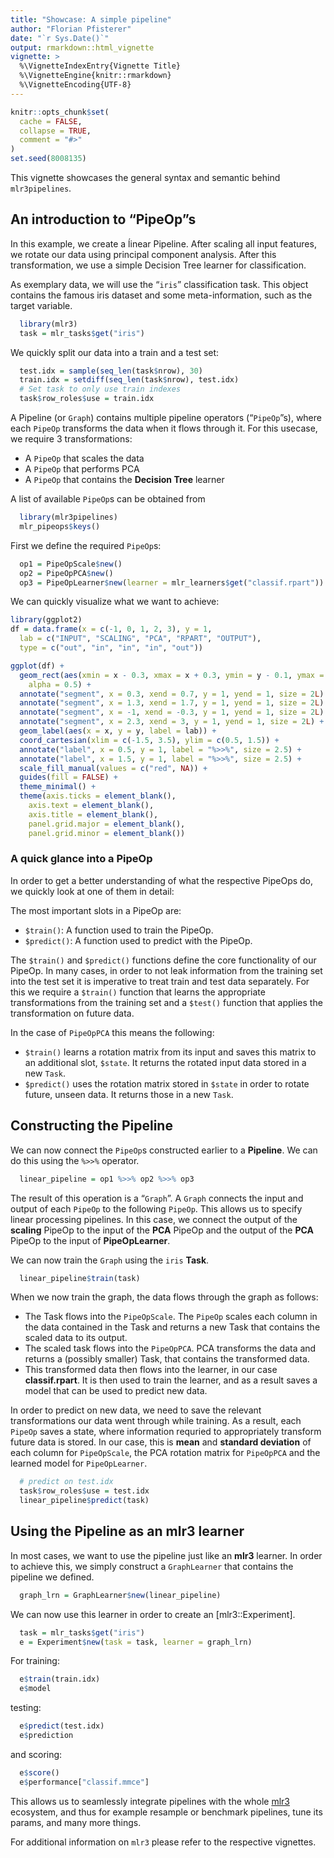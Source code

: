 ```yaml
---
title: "Showcase: A simple pipeline"
author: "Florian Pfisterer"
date: "`r Sys.Date()`"
output: rmarkdown::html_vignette
vignette: >
  %\VignetteIndexEntry{Vignette Title}
  %\VignetteEngine{knitr::rmarkdown}
  %\VignetteEncoding{UTF-8}
---
```


```r
knitr::opts_chunk$set(
  cache = FALSE,
  collapse = TRUE,
  comment = "#>"
)
set.seed(8008135)
```


This vignette showcases the general syntax and semantic behind `mlr3pipelines`.

## An introduction to "PipeOp"s

In this example, we create a ĺinear Pipeline.
After scaling all input features, we rotate our data using principal component analysis.
After this transformation, we use a simple Decision Tree learner for classification.

As exemplary data, we will use the "`iris`" classification task.
This object contains the famous iris dataset and some meta-information, such as the target variable.

```r
  library(mlr3)
  task = mlr_tasks$get("iris")
```

We quickly split our data into a train and a test set:
```r
  test.idx = sample(seq_len(task$nrow), 30)
  train.idx = setdiff(seq_len(task$nrow), test.idx)
  # Set task to only use train indexes
  task$row_roles$use = train.idx
```

A Pipeline (or `Graph`) contains multiple pipeline operators ("`PipeOp`"s), where each `PipeOp`
transforms the data when it flows through it. For this usecase, we require 3 transformations:

- A `PipeOp` that scales the data
- A `PipeOp` that performs PCA
- A `PipeOp` that contains the **Decision Tree** learner

A list of available `PipeOp`s can be obtained from

```r
  library(mlr3pipelines)
  mlr_pipeops$keys()
```

First we define the required `PipeOp`s:

```r
  op1 = PipeOpScale$new()
  op2 = PipeOpPCA$new()
  op3 = PipeOpLearner$new(learner = mlr_learners$get("classif.rpart"))
```

We can quickly visualize what we want to achieve:

```r
library(ggplot2)
df = data.frame(x = c(-1, 0, 1, 2, 3), y = 1,
  lab = c("INPUT", "SCALING", "PCA", "RPART", "OUTPUT"),
  type = c("out", "in", "in", "in", "out"))

ggplot(df) +
  geom_rect(aes(xmin = x - 0.3, xmax = x + 0.3, ymin = y - 0.1, ymax = y + 0.1, fill = type),
    alpha = 0.5) +
  annotate("segment", x = 0.3, xend = 0.7, y = 1, yend = 1, size = 2L) +
  annotate("segment", x = 1.3, xend = 1.7, y = 1, yend = 1, size = 2L) +
  annotate("segment", x = -1, xend = -0.3, y = 1, yend = 1, size = 2L) +
  annotate("segment", x = 2.3, xend = 3, y = 1, yend = 1, size = 2L) +
  geom_label(aes(x = x, y = y, label = lab)) +
  coord_cartesian(xlim = c(-1.5, 3.5), ylim = c(0.5, 1.5)) +
  annotate("label", x = 0.5, y = 1, label = "%>>%", size = 2.5) +
  annotate("label", x = 1.5, y = 1, label = "%>>%", size = 2.5) +
  scale_fill_manual(values = c("red", NA)) +
  guides(fill = FALSE) +
  theme_minimal() +
  theme(axis.ticks = element_blank(),
    axis.text = element_blank(),
    axis.title = element_blank(),
    panel.grid.major = element_blank(),
    panel.grid.minor = element_blank())

```

### A quick glance into a PipeOp

In order to get a better understanding of what the respective PipeOps do,
we quickly look at one of them in detail:

The most important slots in a PipeOp are:

- `$train()`: A function used to train the PipeOp.
- `$predict()`: A function used to predict with the PipeOp.

The `$train()` and `$predict()` functions define the core functionality of our PipeOp.
In many cases, in order to not leak information from the training set into the test set it is imperative to treat train and test data separately. For this we require a `$train()` function that learns the appropriate transformations from the training set and a `$test()` function that applies the transformation on future data.

In the case of `PipeOpPCA` this means the following:

- `$train()` learns a rotation matrix from its input and saves this matrix to
  an additional slot, `$state`. It returns the rotated input data stored
  in a new `Task`.
- `$predict()` uses the rotation matrix stored in `$state` in order to rotate
  future, unseen data. It returns those in a new `Task`.

## Constructing the Pipeline

We can now connect the `PipeOp`s constructed earlier to a **Pipeline**.
We can do this using the `%>>%` operator.

```r
  linear_pipeline = op1 %>>% op2 %>>% op3
```

The result of this operation is a "`Graph`".
A `Graph` connects the input and output of each `PipeOp` to the following `PipeOp`.
This allows us to specify linear processing pipelines.
In this case, we connect the output of the **scaling** PipeOp to the input of the **PCA** PipeOp
and the output of the **PCA** PipeOp to the input of **PipeOpLearner**.

We can now train the `Graph` using the `iris` **Task**.

```r
  linear_pipeline$train(task)
```

When we now train the graph, the data flows through the graph as follows:

- The Task flows into the `PipeOpScale`. The `PipeOp` scales each column in the data
  contained in the Task and returns a new Task that contains the scaled data to its output.
- The scaled task flows into the `PipeOpPCA`. PCA transforms the data and returns a (possibly smaller)
  Task, that contains the transformed data.
- This transformed data then flows into the learner, in our case **classif.rpart**.
  It is then used to train the learner, and as a result saves a model that can be
  used to predict new data.

In order to predict on new data, we need to save the relevant transformations our data went through
while training. As a result, each `PipeOp` saves a state, where information requried to appropriately
transform future data is stored. In our case, this is **mean** and **standard deviation** of each column for `PipeOpScale`, the PCA rotation matrix for `PipeOpPCA` and the learned model for `PipeOpLearner`.


```r
  # predict on test.idx
  task$row_roles$use = test.idx
  linear_pipeline$predict(task)
```

## Using the Pipeline as an mlr3 learner

In most cases, we want to use the pipeline just like an
**mlr3** learner. In order to achieve this,
we simply construct a `GraphLearner` that contains the
pipeline we defined.

```r
  graph_lrn = GraphLearner$new(linear_pipeline)
```

We can now use this learner in order to create an [mlr3::Experiment].

```r
  task = mlr_tasks$get("iris")
  e = Experiment$new(task = task, learner = graph_lrn)
```

For training:

```r
  e$train(train.idx)
  e$model
```

testing:

```r
  e$predict(test.idx)
  e$prediction
```

and scoring:

```r
  e$score()
  e$performance["classif.mmce"]
```

This allows us to seamlessly integrate pipelines with the
whole [mlr3](https://mlr3.mlr-org.com) ecosystem, and thus for example resample or benchmark pipelines, tune its params, and many more things.

For additional information on `mlr3` please refer to the respective vignettes.
